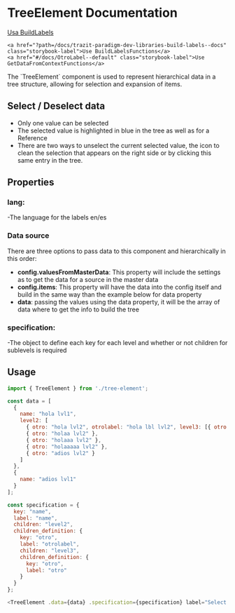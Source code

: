 
<Meta title="TRAZiT Actions/Dialogs/Generic Dialog/TreeElement/Doc1"/>

# TreeElement Documentation
  <div class="storybook-labels">
    <a href="?path=/docs/trazit-paradigm-dev-libraries-build-labels--docs" class="storybook-label" target="_top"
    >Usa BuildLabels</a>
      
    <a href="?path=/docs/trazit-paradigm-dev-libraries-build-labels--docs" class="storybook-label">Use BuildLabelsFunctions</a>
    <a href="#/docs/OtroLabel--default" class="storybook-label">Use GetDataFromContextFunctions</a>
  </div>  
The `TreeElement` component is used to represent hierarchical data in a tree structure, allowing for selection and expansion of items.

## Select / Deselect data
- Only one value can be selected
- The selected value is highlighted in blue in the tree as well as for a Reference
- There are two ways to unselect the current selected value, the icon to clean the selection that appears on the right side or by clicking this same entry in the tree.

## Properties
### **lang:** 
-The language for the labels en/es
### Data source 
There are three options to pass data to this component and hierarchically in this order:
- **config.valuesFromMasterData**: This property will include the settings as to get the data for a source in the master data
- **config.items**: This property will have the data into the config itself and build in the same way than the example below for data property
- **data**: passing the values using the data property, it will be the array of data where to get the info to build the tree
### **specification:** 
-The object to define each key for each level and whether or not children for sublevels is required

## Usage

```javascript
import { TreeElement } from './tree-element';

const data = [
  {
    name: "hola lvl1",
    level2: [
      { otro: "hola lvl2", otrolabel: "hola lbl lvl2", level3: [{ otro: "holaa lvl3" }] },
      { otro: "holaa lvl2" },
      { otro: "holaaa lvl2" },
      { otro: "holaaaaa lvl2" },
      { otro: "adios lvl2" }
    ]
  },
  {
    name: "adios lvl1"
  }
];

const specification = {
  key: "name",
  label: "name",
  children: "level2",
  children_definition: {
    key: "otro",
    label: "otrolabel",
    children: "level3",
    children_definition: {
      key: "otro",
      label: "otro"
    }
  }
};

<TreeElement .data={data} .specification={specification} label="Select an item" expanded={false} />
